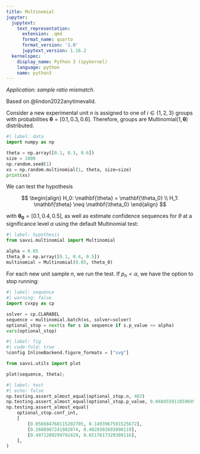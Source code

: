 ```yaml
---
title: Multinomial
jupyter:
  jupytext:
    text_representation:
      extension: .qmd
      format_name: quarto
      format_version: '1.0'
      jupytext_version: 1.16.2
  kernelspec:
    display_name: Python 3 (ipykernel)
    language: python
    name: python3
---
```


_Application: sample ratio mismatch._ 

Based on @lindon2022anytimevalid.

Consider a new experimental unit $n$ is assigned to one of $i \in \{1, 2, 3\}$ groups with probabilities $\mathbf{\theta} = [0.1, 0.3, 0.6]$. Therefore, groups are $\mathrm{Multinomial}(1, \mathbf{\theta})$ distributed.

```python
#| label: data
import numpy as np

theta = np.array([0.1, 0.3, 0.6])
size = 1000
np.random.seed(1)
xs = np.random.multinomial(1, theta, size=size)
print(xs)
```

We can test the hypothesis

$$
\begin{align}
H_0: \mathbf{\theta} = \mathbf{\theta_0} \\
H_1: \mathbf{\theta} \neq \mathbf{\theta_0}
\end{align}
$$

with $\mathbf{\theta_0} = [0.1, 0.4, 0.5]$, as well as estimate confidence sequences for $\theta$ at a significance level $\alpha$ using the default Multinomial test:

```python
#| label: hypothesis
from savvi.multinomial import Multinomial

alpha = 0.05
theta_0 = np.array([0.1, 0.4, 0.5])
multinomial = Multinomial(0.05, theta_0)
```

For each new unit sample $n$, we run the test. If $p_n < \alpha$, we have the option to stop running:

```python
#| label: sequence
#| warning: false
import cvxpy as cp

solver = cp.CLARABEL
sequence = multinomial.batch(xs, solver=solver)
optional_stop = next(s for s in sequence if s.p_value <= alpha)
vars(optional_stop)
```

```python
#| label: fig
#| code-fold: true
%config InlineBackend.figure_formats = ["svg"]

from savvi.utils import plot

plot(sequence, theta);
```

```python
#| label: test
#| echo: false
np.testing.assert_almost_equal(optional_stop.n, 402)
np.testing.assert_almost_equal(optional_stop.p_value, 0.04845591105969517)
np.testing.assert_almost_equal(
    optional_stop.conf_int,
    [
        [0.056684768115202705, 0.1493967591525672],
        [0.2608987241982874, 0.4028302603098119],
        [0.4971209299792429, 0.6517617329309116],
    ],
)
```
